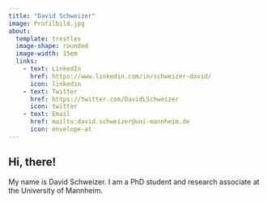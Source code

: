 ```yaml
---
title: "David Schweizer"
image: Profilbild.jpg
about: 
  template: trestles
  image-shape: rounded
  image-width: 15em
  links:
    - text: LinkedIn
      href: https://www.linkedin.com/in/schweizer-david/
      icon: linkedin
    - text: Twitter
      href: https://twitter.com/DavidLSchweizer
      icon: twitter
    - text: Email
      href: mailto:david.schweizer@uni-mannheim.de
      icon: envelope-at
---
```


## Hi, there!

My name is David Schweizer. I am a PhD student and research associate at the University of Mannheim.
